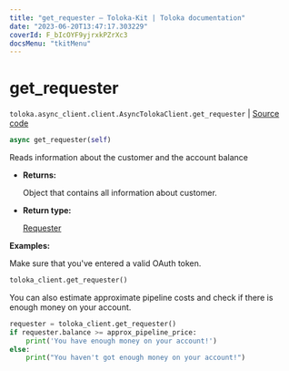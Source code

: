 ```yaml
---
title: "get_requester — Toloka-Kit | Toloka documentation"
date: "2023-06-20T13:47:17.303229"
coverId: F_bIcOYF9yjrxkPZrXc3
docsMenu: "tkitMenu"
---
```


# get_requester

`toloka.async_client.client.AsyncTolokaClient.get_requester` | [Source code](https://github.com/Toloka/toloka-kit/blob/v1.2.0/src/async_client/client.py#L0)

```python
async get_requester(self)
```

Reads information about the customer and the account balance

* **Returns:**

  Object that contains all information about customer.

* **Return type:**

  [Requester](/docs/toloka-kit/reference/toloka.client.requester.Requester)

**Examples:**

Make sure that you've entered a valid OAuth token.

```python
toloka_client.get_requester()
```

You can also estimate approximate pipeline costs and check if there is enough money on your account.

```python
requester = toloka_client.get_requester()
if requester.balance >= approx_pipeline_price:
    print('You have enough money on your account!')
else:
    print("You haven't got enough money on your account!")
```